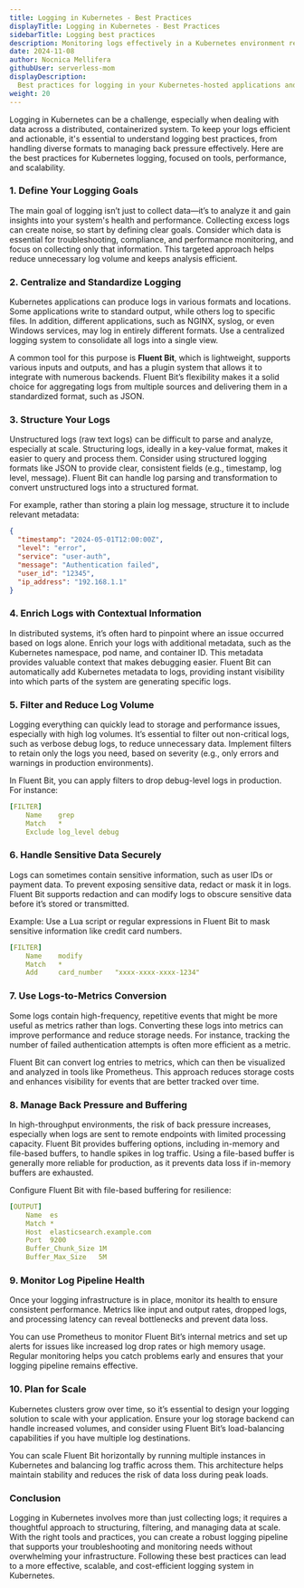 ```yaml
---
title: Logging in Kubernetes - Best Practices
displayTitle: Logging in Kubernetes - Best Practices
sidebarTitle: Logging best practices
description: Monitoring logs effectively in a Kubernetes environment requires tools that centralize and streamline log management. 
date: 2024-11-08
author: Nocnica Mellifera
githubUser: serverless-mom
displayDescription: 
  Best practices for logging in your Kubernetes-hosted applications and infrastructure.
weight: 20
---
```

Logging in Kubernetes can be a challenge, especially when dealing with data across a distributed, containerized system. To keep your logs efficient and actionable, it's essential to understand logging best practices, from handling diverse formats to managing back pressure effectively. Here are the best practices for Kubernetes logging, focused on tools, performance, and scalability.

### 1. Define Your Logging Goals

The main goal of logging isn’t just to collect data—it’s to analyze it and gain insights into your system's health and performance. Collecting excess logs can create noise, so start by defining clear goals. Consider which data is essential for troubleshooting, compliance, and performance monitoring, and focus on collecting only that information. This targeted approach helps reduce unnecessary log volume and keeps analysis efficient.

### 2. Centralize and Standardize Logging

Kubernetes applications can produce logs in various formats and locations. Some applications write to standard output, while others log to specific files. In addition, different applications, such as NGINX, syslog, or even Windows services, may log in entirely different formats. Use a centralized logging system to consolidate all logs into a single view.

A common tool for this purpose is **Fluent Bit**, which is lightweight, supports various inputs and outputs, and has a plugin system that allows it to integrate with numerous backends. Fluent Bit’s flexibility makes it a solid choice for aggregating logs from multiple sources and delivering them in a standardized format, such as JSON.

### 3. Structure Your Logs

Unstructured logs (raw text logs) can be difficult to parse and analyze, especially at scale. Structuring logs, ideally in a key-value format, makes it easier to query and process them. Consider using structured logging formats like JSON to provide clear, consistent fields (e.g., timestamp, log level, message). Fluent Bit can handle log parsing and transformation to convert unstructured logs into a structured format.

For example, rather than storing a plain log message, structure it to include relevant metadata:

```json
{
  "timestamp": "2024-05-01T12:00:00Z",
  "level": "error",
  "service": "user-auth",
  "message": "Authentication failed",
  "user_id": "12345",
  "ip_address": "192.168.1.1"
}

```

### 4. Enrich Logs with Contextual Information

In distributed systems, it’s often hard to pinpoint where an issue occurred based on logs alone. Enrich your logs with additional metadata, such as the Kubernetes namespace, pod name, and container ID. This metadata provides valuable context that makes debugging easier. Fluent Bit can automatically add Kubernetes metadata to logs, providing instant visibility into which parts of the system are generating specific logs.

### 5. Filter and Reduce Log Volume

Logging everything can quickly lead to storage and performance issues, especially with high log volumes. It’s essential to filter out non-critical logs, such as verbose debug logs, to reduce unnecessary data. Implement filters to retain only the logs you need, based on severity (e.g., only errors and warnings in production environments).

In Fluent Bit, you can apply filters to drop debug-level logs in production. For instance:

```yaml
[FILTER]
    Name    grep
    Match   *
    Exclude log_level debug

```

### 6. Handle Sensitive Data Securely

Logs can sometimes contain sensitive information, such as user IDs or payment data. To prevent exposing sensitive data, redact or mask it in logs. Fluent Bit supports redaction and can modify logs to obscure sensitive data before it’s stored or transmitted.

Example: Use a Lua script or regular expressions in Fluent Bit to mask sensitive information like credit card numbers.

```yaml
[FILTER]
    Name    modify
    Match   *
    Add     card_number   "xxxx-xxxx-xxxx-1234"

```

### 7. Use Logs-to-Metrics Conversion

Some logs contain high-frequency, repetitive events that might be more useful as metrics rather than logs. Converting these logs into metrics can improve performance and reduce storage needs. For instance, tracking the number of failed authentication attempts is often more efficient as a metric.

Fluent Bit can convert log entries to metrics, which can then be visualized and analyzed in tools like Prometheus. This approach reduces storage costs and enhances visibility for events that are better tracked over time.

### 8. Manage Back Pressure and Buffering

In high-throughput environments, the risk of back pressure increases, especially when logs are sent to remote endpoints with limited processing capacity. Fluent Bit provides buffering options, including in-memory and file-based buffers, to handle spikes in log traffic. Using a file-based buffer is generally more reliable for production, as it prevents data loss if in-memory buffers are exhausted.

Configure Fluent Bit with file-based buffering for resilience:

```yaml
[OUTPUT]
    Name  es
    Match *
    Host  elasticsearch.example.com
    Port  9200
    Buffer_Chunk_Size 1M
    Buffer_Max_Size   5M

```

### 9. Monitor Log Pipeline Health

Once your logging infrastructure is in place, monitor its health to ensure consistent performance. Metrics like input and output rates, dropped logs, and processing latency can reveal bottlenecks and prevent data loss.

You can use Prometheus to monitor Fluent Bit’s internal metrics and set up alerts for issues like increased log drop rates or high memory usage. Regular monitoring helps you catch problems early and ensures that your logging pipeline remains effective.

### 10. Plan for Scale

Kubernetes clusters grow over time, so it’s essential to design your logging solution to scale with your application. Ensure your log storage backend can handle increased volumes, and consider using Fluent Bit’s load-balancing capabilities if you have multiple log destinations.

You can scale Fluent Bit horizontally by running multiple instances in Kubernetes and balancing log traffic across them. This architecture helps maintain stability and reduces the risk of data loss during peak loads.

### Conclusion

Logging in Kubernetes involves more than just collecting logs; it requires a thoughtful approach to structuring, filtering, and managing data at scale. With the right tools and practices, you can create a robust logging pipeline that supports your troubleshooting and monitoring needs without overwhelming your infrastructure. Following these best practices can lead to a more effective, scalable, and cost-efficient logging system in Kubernetes.
